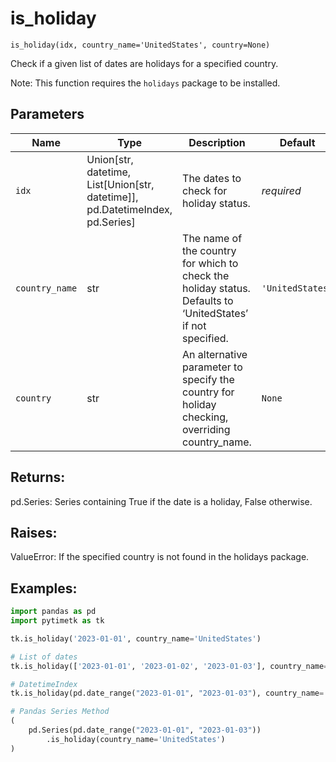# is_holiday { #timetk.is_holiday }

`is_holiday(idx, country_name='UnitedStates', country=None)`

Check if a given list of dates are holidays for a specified country.

Note: This function requires the `holidays` package to be installed.

## Parameters

| Name           | Type                                                                                | Description                                                                                                 | Default          |
|----------------|-------------------------------------------------------------------------------------|-------------------------------------------------------------------------------------------------------------|------------------|
| `idx`          | Union\[str, datetime, List\[Union\[str, datetime\]\], pd.DatetimeIndex, pd.Series\] | The dates to check for holiday status.                                                                      | _required_       |
| `country_name` | str                                                                                 | The name of the country for which to check the holiday status. Defaults to 'UnitedStates' if not specified. | `'UnitedStates'` |
| `country`      | str                                                                                 | An alternative parameter to specify the country for holiday checking, overriding country_name.              | `None`           |

## Returns:

pd.Series:
    Series containing True if the date is a holiday, False otherwise.



## Raises:

ValueError:
    If the specified country is not found in the holidays package.



## Examples:

```python
import pandas as pd
import pytimetk as tk

tk.is_holiday('2023-01-01', country_name='UnitedStates')
```

```python
# List of dates
tk.is_holiday(['2023-01-01', '2023-01-02', '2023-01-03'], country_name='UnitedStates')
```

```python
# DatetimeIndex
tk.is_holiday(pd.date_range("2023-01-01", "2023-01-03"), country_name='UnitedStates')
```

```python
# Pandas Series Method
( 
    pd.Series(pd.date_range("2023-01-01", "2023-01-03"))
        .is_holiday(country_name='UnitedStates')
)
```